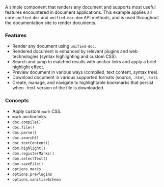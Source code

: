 
<SourceCode source="examples/doc-preview" />

A simple component that renders any document and supports most useful features encountered in document applications.  This example applies all core `unified-doc` and `unified-doc-dom` API methods, and is used throughout the documentation site to render documents.

### Features
- Render any document using `unified-doc`.
- Rendered document is enhanced by relevant plugins and web technologies (syntax highlighting and custom CSS).
- Search and jump to matched results with anchor links and apply a brief highlight effect.
- Preview document in various ways (compiled, text content, syntax tree).
- Download document in various supported formats (source, `.html`, `.txt`).
- Create, manage, and navigate to highlightable bookmarks that persist when `.html` version of the file is downloaded.

### Concepts
- Apply custom `mark` CSS.
- `mark` anchorlinks.
- `doc.compile()`
- `doc.file()`
- `doc.parse()`
- `doc.search()`
- `doc.textContent()`
- `dom.highlight()`
- `dom.registerMarks()`
- `dom.selectText()`
- `dom.saveFile()`
- `options.marks`
- `options.prePlugins`
- `options.sanitizeSchema`

<DocPreviewExample />

